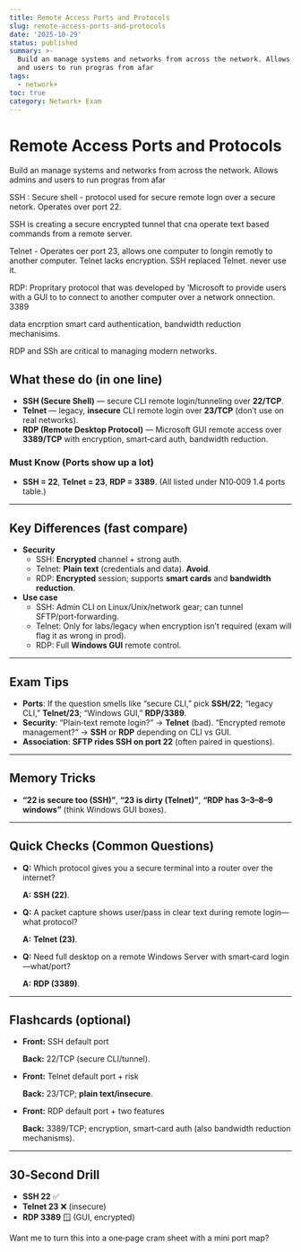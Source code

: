 ```yaml
---
title: Remote Access Ports and Protocols
slug: remote-access-ports-and-protocols
date: '2025-10-29'
status: published
summary: >-
  Build an manage systems and networks from across the network. Allows admins
  and users to run progras from afar
tags:
  - network+
toc: true
category: Network+ Exam
---
```


# Remote Access Ports and Protocols

Build an manage systems and networks from across the network. Allows admins and users to run progras from afar 

SSH : Secure shell - protocol used for secure remote logn over a secure netork. Operates over port 22. 

SSH is creating a secure encrypted tunnel that cna operate text based commands from a remote server. 

Telnet - Operates oer port 23, allows one computer to longin remotly to another computer. Telnet lacks encryption. SSH replaced Telnet. never use it. 

RDP: Propritary protocol that was developed by ‘Microsoft to provide users with a GUI to to connect to another computer over a network onnection. 3389 

data encrption smart card authentication, bandwidth reduction mechanisims. 

RDP and SSh are critical to managing modern networks. 

## What these do (in one line)

- **SSH (Secure Shell)** — secure CLI remote login/tunneling over **22/TCP**.
- **Telnet** — legacy, **insecure** CLI remote login over **23/TCP** (don’t use on real networks).
- **RDP (Remote Desktop Protocol)** — Microsoft GUI remote access over **3389/TCP** with encryption, smart‑card auth, bandwidth reduction.

### Must Know (Ports show up a lot)

- **SSH = 22**, **Telnet = 23**, **RDP = 3389**. (All listed under N10‑009 1.4 ports table.)

---

## Key Differences (fast compare)

- **Security**
    - SSH: **Encrypted** channel + strong auth.
    - Telnet: **Plain text** (credentials and data). **Avoid**.
    - RDP: **Encrypted** session; supports **smart cards** and **bandwidth reduction**.
- **Use case**
    - SSH: Admin CLI on Linux/Unix/network gear; can tunnel SFTP/port‑forwarding.
    - Telnet: Only for labs/legacy when encryption isn’t required (exam will flag it as wrong in prod).
    - RDP: Full **Windows GUI** remote control.

---

## Exam Tips

- **Ports**: If the question smells like “secure CLI,” pick **SSH/22**; “legacy CLI,” **Telnet/23**; “Windows GUI,” **RDP/3389**.
- **Security**: “Plain‑text remote login?” → **Telnet** (bad). “Encrypted remote management?” → **SSH** or **RDP** depending on CLI vs GUI.
- **Association**: **SFTP rides SSH on port 22** (often paired in questions).

---

## Memory Tricks

- **“22 is secure too (SSH)”**, **“23 is dirty (Telnet)”**, **“RDP has 3–3–8–9 windows”** (think Windows GUI boxes).

---

## Quick Checks (Common Questions)

- **Q:** Which protocol gives you a secure terminal into a router over the internet?
    
    **A:** **SSH (22)**.
    
- **Q:** A packet capture shows user/pass in clear text during remote login—what protocol?
    
    **A:** **Telnet (23)**.
    
- **Q:** Need full desktop on a remote Windows Server with smart‑card login—what/port?
    
    **A:** **RDP (3389)**.
    

---

## Flashcards (optional)

- **Front:** SSH default port
    
    **Back:** 22/TCP (secure CLI/tunnel).
    
- **Front:** Telnet default port + risk
    
    **Back:** 23/TCP; **plain text/insecure**.
    
- **Front:** RDP default port + two features
    
    **Back:** 3389/TCP; encryption, smart‑card auth (also bandwidth reduction mechanisms).
    

---

## 30‑Second Drill

- **SSH 22** ✅
- **Telnet 23** ❌ (insecure)
- **RDP 3389** 🪟 (GUI, encrypted)

Want me to turn this into a one‑page cram sheet with a mini port map?
